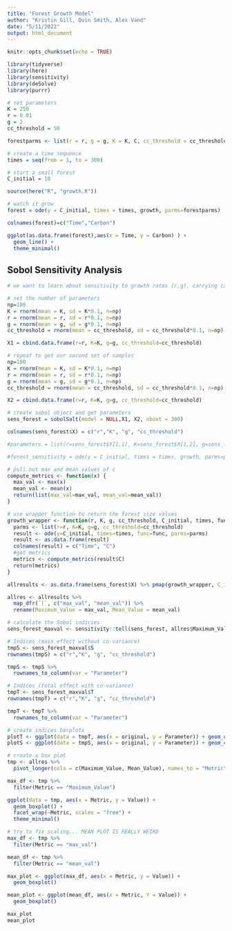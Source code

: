 ```yaml
---
title: "Forest Growth Model"
author: "Kristin Gill, Quin Smith, Alex Vand"
date: "5/11/2022"
output: html_document
---
```


```r
knitr::opts_chunk$set(echo = TRUE)

library(tidyverse)
library(here)
library(sensitivity)
library(deSolve)
library(purrr)
```

```r
# set parameters
K = 250
r = 0.01
g = 2
cc_threshold = 50

forestparms <- list(r = r, g = g, K = K, C, cc_threshold = cc_threshold)

# create a time sequence
times = seq(from = 1, to = 300)

# start a small forest
C_initial = 10

source(here("R", "growth.R"))

# watch it grow
forest = ode(y = C_initial, times = times, growth, parms=forestparms)

colnames(forest)=c("Time","Carbon")

ggplot(as.data.frame(forest),aes(x = Time, y = Carbon) ) +
  geom_line() +
  theme_minimal()
```


## Sobol Sensitivity Analysis
```r
# we want to learn about sensitivity to growth rates (r,g), carrying capacity (K), and the canopy closure threshold (cc_threshold)

# set the number of parameters
np=100
K = rnorm(mean = K, sd = K*0.1, n=np)
r = rnorm(mean = r, sd = r*0.1, n=np)
g = rnorm(mean = g, sd = g*0.1, n=np)
cc_threshold = rnorm(mean = cc_threshold, sd = cc_threshold*0.1, n=np)

X1 = cbind.data.frame(r=r, K=K, g=g, cc_threshold=cc_threshold)

# repeat to get our second set of samples
np=100
K = rnorm(mean = K, sd = K*0.1, n=np)
r = rnorm(mean = r, sd = r*0.1, n=np)
g = rnorm(mean = g, sd = g*0.1, n=np)
cc_threshold = rnorm(mean = cc_threshold, sd = cc_threshold*0.1, n=np)

X2 = cbind.data.frame(r=r, K=K, g=g, cc_threshold=cc_threshold)

# create sobol object and get parameters
sens_forest = sobolSalt(model = NULL,X1, X2, nboot = 300)

colnames(sens_forest$X) = c("r","K", "g", "cc_threshold")

#parameters = list(r=sens_forest$X[1,1], K=sens_forest$X[1,2], g=sens_forest$X[1,3], cc_threshold=sens_forest$X[1,4])

#forest_sensitivity = ode(y = C_initial, times = times, growth, parms=parameters)
```


```r
# pull out max and mean values of c
compute_metrics <- function(x) {
  max_val <- max(x)
  mean_val <- mean(x)
  return(list(max_val=max_val, mean_val=mean_val))
}

# use wrapper function to return the forest size values
growth_wrapper <- function(r, K, g, cc_threshold, C_initial, times, func) {
  parms <- list(r=r, K=K, g=g, cc_threshold=cc_threshold)
  result <- ode(y=C_initial, times=times, func=func, parms=parms)
  result <- as.data.frame(result)
  colnames(result) = c("Time", "C")
  #get metrics
  metrics <- compute_metrics(result$C)
  return(metrics)
}

allresults <- as.data.frame(sens_forest$X) %>% pmap(growth_wrapper, C_initial = C_initial, times = times, func = growth)

allres <- allresults %>% 
  map_dfr(`[`, c("max_val", "mean_val")) %>% 
  rename(Maximum_Value = max_val, Mean_Value = mean_val)

# calculate the Sobol indicies
sens_forest_maxval <- sensitivity::tell(sens_forest, allres$Maximum_Value)

# Indices (main effect without co-variance)
tmpS <- sens_forest_maxval$S
rownames(tmpS) = c("r","K", "g", "cc_threshold")

tmpS <- tmpS %>% 
  rownames_to_column(var = "Parameter")

# Indices (total effect with co-variance)
tmpT <- sens_forest_maxval$T
rownames(tmpT) = c("r","K", "g", "cc_threshold")

tmpT <- tmpT %>% 
  rownames_to_column(var = "Parameter")

# create indices barplots
plotT <- ggplot(data = tmpT, aes(x = original, y = Parameter)) + geom_col()
plotS <- ggplot(data = tmpS, aes(x = original, y = Parameter)) + geom_col()

# create a box plot
tmp <- allres %>% 
  pivot_longer(cols = c(Maximum_Value, Mean_Value), names_to = "Metric", values_to = "Value")

max_df <- tmp %>% 
  filter(Metric == "Maximum_Value")

ggplot(data = tmp, aes(x = Metric, y = Value)) +
  geom_boxplot() +
  facet_wrap(~Metric, scales = "free") +
  theme_minimal()
```

```r
# try to fix scaling... MEAN PLOT IS REALLY WEIRD
max_df <- tmp %>% 
  filter(Metric == "max_val")

mean_df <- tmp %>% 
  filter(Metric == "mean_val")

max_plot <- ggplot(max_df, aes(x = Metric, y = Value)) +
  geom_boxplot()

mean_plot <- ggplot(mean_df, aes(x = Metric, Y = Value)) +
  geom_boxplot()

max_plot
mean_plot
```

